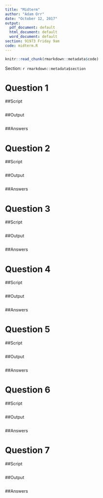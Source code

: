```yaml
---
title: "Midterm"
author: "Adam Orr"
date: "October 12, 2017"
output:
  pdf_document: default
  html_document: default
  word_document: default
section: 91973 Friday 9am
code: midterm.R
---
```




```r
knitr::read_chunk(rmarkdown::metadata$code)
```

Section: `r rmarkdown::metadata$section`

# Question 1
##Script
```r
```

##Output
```r
```

##Answers

# Question 2
##Script
```r
```
##Output
```r
```

##Answers


# Question 3
##Script
```r
```
##Output
```r
```

##Answers

# Question 4
##Script
```r
```
##Output
```r
```

##Answers

# Question 5
##Script
```r
```
##Output
```r
```

##Answers

# Question 6
##Script
```r
```
##Output
```r
```

##Answers

# Question 7
##Script
```r
```
##Output
```r
```

##Answers